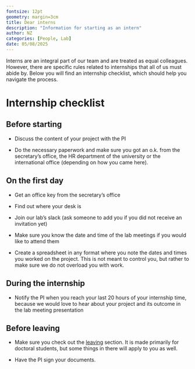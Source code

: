 ```yaml
---
fontsize: 12pt
geometry: margin=3cm
title: Dear interns
description: "Information for starting as an intern"
author: NZ
categories: [People, Lab]
date: 05/08/2025
---
```


Interns are an integral part of our team and are treated as equal colleagues. However, there are specific rules related to internships that all of us must abide by. Below you will find an internship checklist, which should help you navigate the process.

# Internship checklist

## Before starting

-   Discuss the content of your project with the PI

-   Do the necessary paperwork and make sure you got an o.k. from the secretary's office, the HR department of the university or the international office (depending on how you came here).

## On the first day

-   Get an office key from the secretary's office

-   Find out where your desk is

-   Join our lab's slack (ask someone to add you if you did not receive an invitation yet)

-   Make sure you know the date and time of the lab meetings if you would like to attend them

-   Create a spreadsheet in any format where you note the dates and times you worked on the project. This is not meant to control you, but rather to make sure we do not overload you with work.

## During the internship

-   Notify the PI when you reach your last 20 hours of your internship time, because we would love to hear about your project and its outcome in the lab meeting presentation

## Before leaving

-   Make sure you check out the [leaving](../leaving/index.qmd) section. It is made primarily for doctoral students, but some things in there will apply to you as well.

-   Have the PI sign your documents.
